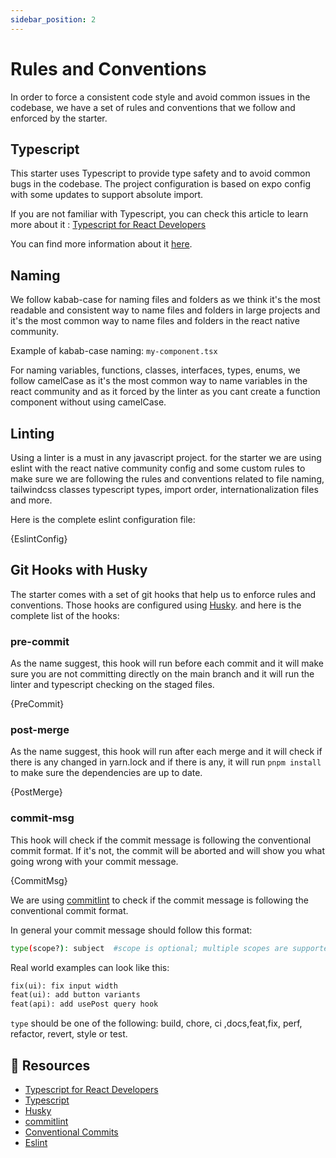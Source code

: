 ```yaml
---
sidebar_position: 2
---
```



# Rules and Conventions

In order to force a consistent code style and avoid common issues in the codebase, we have a set of rules and conventions that we follow and enforced by the starter.

## Typescript

This starter uses Typescript to provide type safety and to avoid common bugs in the codebase. The project configuration is based on expo config with some updates to support absolute import.

If you are not familiar with Typescript, you can check this article to learn more about it : [Typescript for React Developers](https://elazizi.com/how-to-learn-type-script-for-react-developers)

You can find more information about it [here](https://docs.expo.io/guides/typescript/).

## Naming

We follow kabab-case for naming files and folders as we think it's the most readable and consistent way to name files and folders in large projects and it's the most common way to name files and folders in the react native community.

Example of kabab-case naming: `my-component.tsx`

For naming variables, functions, classes, interfaces, types, enums, we follow camelCase as it's the most common way to name variables in the react community and as it forced by the linter as you cant create a function component without using camelCase.

## Linting

Using a linter is a must in any javascript project. for the starter we are using eslint with the react native community config and some custom rules to make sure we are following the rules and conventions related to file naming, tailwindcss classes typescript types, import order, internationalization files and more.

Here is the complete eslint configuration file:

<CodeBlock language="js">{EslintConfig}</CodeBlock>

## Git Hooks with Husky

The starter comes with a set of git hooks that help us to enforce rules and conventions. Those hooks are configured using [Husky](https://typicode.github.io/husky/#/). and here is the complete list of the hooks:

### pre-commit

As the name suggest, this hook will run before each commit and it will make sure you are not committing directly on the main branch and it will run the linter and typescript checking on the staged files.

<CodeBlock language="bash">{PreCommit}</CodeBlock>

### post-merge

As the name suggest, this hook will run after each merge and it will check if there is any changed in yarn.lock and if there is any, it will run `pnpm install` to make sure the dependencies are up to date.

<CodeBlock language="bash">{PostMerge}</CodeBlock>

### commit-msg

This hook will check if the commit message is following the conventional commit format. If it's not, the commit will be aborted and will show you what going wrong with your commit message.

<CodeBlock language="bash">{CommitMsg}</CodeBlock>

We are using [commitlint](https://commitlint.js.org/#/) to check if the commit message is following the conventional commit format.

In general your commit message should follow this format:

```bash
type(scope?): subject  #scope is optional; multiple scopes are supported (current delimiter options: "/", "\" and ",")
```

Real world examples can look like this:

```txt
fix(ui): fix input width
feat(ui): add button variants
feat(api): add usePost query hook
```

`type` should be one of the following: build, chore, ci ,docs,feat,fix, perf, refactor, revert, style or test.

## 🔗 Resources

- [Typescript for React Developers](https://elazizi.com/how-to-learn-type-script-for-react-developers)
- [Typescript](https://docs.expo.io/guides/typescript/)
- [Husky](https://typicode.github.io/husky/#/)
- [commitlint](https://commitlint.js.org/#/)
- [Conventional Commits](https://www.conventionalcommits.org/en/v1.0.0/)
- [Eslint](https://eslint.org/)

